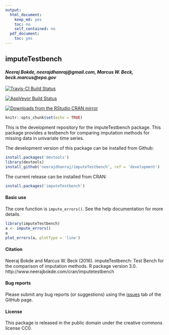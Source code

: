 ```yaml
---
output:
  html_document:
    keep_md: yes
    toc: no
    self_contained: no
  pdf_document:
    toc: yes
---
```


## imputeTestbench

#### *Neeraj Bokde, neerajdhanraj@gmail.com, Marcus W. Beck, beck.marcus@epa.gov*

[![Travis-CI Build Status](https://travis-ci.org/fawda123/imputeTestbench.svg?branch=master)](https://travis-ci.org/fawda123/imputeTestbench)

[![AppVeyor Build Status](https://ci.appveyor.com/api/projects/status/github/fawda123/imputeTestbench?branch=master&svg=true)](https://ci.appveyor.com/project/fawda123/imputeTestbench)

[![Downloads from the RStudio CRAN mirror](http://cranlogs.r-pkg.org/badges/grand-total/imputeTestbench)](https://CRAN.R-project.org/package=imputeTestbench)

```r
knitr::opts_chunk$set(echo = TRUE)
```

This is the development repository for the imputeTestbench package.  This package provides a testbench for comparing imputation methods for missing data in univariate time series. 

The development version of this package can be installed from Github:

```r
install.packages('devtools')
library(devtools)
install_github('neerajdhanraj/imputeTestbench', ref = 'development')
```

The current release can be installed from CRAN:

```r
install.packages('imputeTestbench')
```

#### Basic use

The core function is `impute_errors()`.  See the help documentation for more details.

```r
library(imputeTestbench)
a <- impute_errors()
a
plot_errors(a, plotType = 'line')
```

#### Citation

Neeraj Bokde and Marcus W. Beck (2016). imputeTestbench: Test Bench for the comparison of imputation methods. R package version 3.0. http://www.neerajbokde.com/cran/imputetestbench

#### Bug reports 

Please submit any bug reports (or suggestions) using the [issues](https://github.com/neerajdhanraj/imputeTestbench/issues) tab of the GitHub page.

#### License

This package is released in the public domain under the creative commons license CC0.
